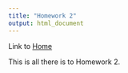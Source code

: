 ```yaml
---
title: "Homework 2"
output: html_document
---
```


Link to [Home](index.html)

This is all there is to Homework 2. 